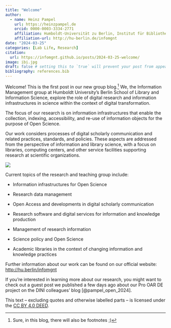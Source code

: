 ```yaml
---
title: "Welcome"
author:
  - name: Heinz Pampel
    url: https://heinzpampel.de
    orcid: 0000-0003-3334-2771
    affiliation: Humboldt-Universität zu Berlin, Institut für Bibliotheks- und Informationswissenschaft (IBI) & Helmholtz-Gemeinschaft, Helmholtz Open Science Office
    affiliation-url: http://hu-berlin.de/infomgnt
date: "2024-03-25"
categories: [Lab Life, Research]
citation: 
  url: https://infomgnt.github.io/posts/2024-03-25-welcome/ 
image: ibi.jpg
draft: false # setting this to `true` will prevent your post from appearing on your listing page until you're ready!
bibliography: references.bib
---
```


Welcome! This is the first post in our new group blog.[^1] We, the Information Management group at Humboldt University's Berlin School of Library and Information Science, explore the role of digital research and information infrastructures in science within the context of digital transformation.

[^1]: Sure, in this blog, there will also be footnotes ;)

The focus of our research is on information infrastructures that enable the collection, indexing, accessibility, and re-use of information objects for the purpose of Open Science.

Our work considers processes of digital scholarly communication and related practices, standards, and policies. These aspects are addressed from the perspective of information and library science, with a focus on libraries, computing centers, and other service facilities supporting research at scientific organizations.

![](ibi.jpg)

Current topics of the research and teaching group include:

-   Information infrastructures for Open Science

-   Research data management

-   Open Access and developments in digital scholarly communication

-   Research software and digital services for information and knowledge production

-   Management of research information

-   Science policy and Open Science

-   Academic libraries in the context of changing information and knowledge practices

Further information about our work can be found on our official website: <http://hu.berlin/infomgnt>

If you're interested in learning more about our research, you might want to check out a guest post we published a few days ago about our Pro OAR DE project on the DINI colleagues' blog [@pampel_open_2024].

This text – excluding quotes and otherwise labelled parts – is licensed under the [CC BY 4.0 DEED](https://creativecommons.org/licenses/by/4.0/deed.de).

